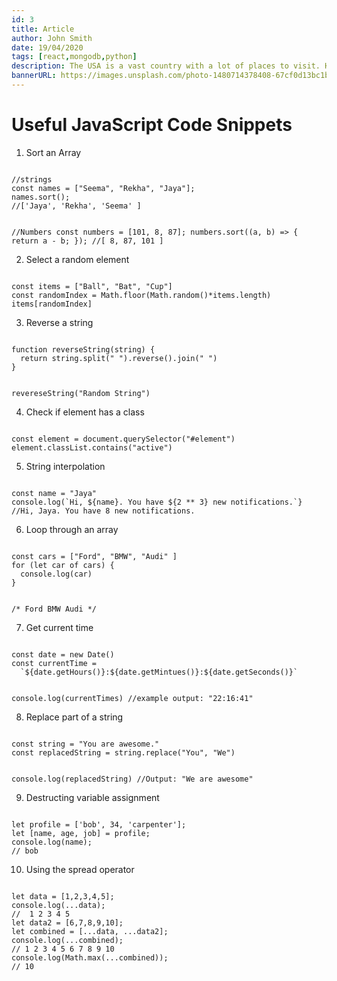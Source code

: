 ```yaml
---
id: 3
title: Article
author: John Smith
date: 19/04/2020
tags: [react,mongodb,python]
description: The USA is a vast country with a lot of places to visit. Here are the 10 best places to visit in the USA.
bannerURL: https://images.unsplash.com/photo-1480714378408-67cf0d13bc1b
---
```



# Useful JavaScript Code Snippets

1. Sort an Array

<Code language="javascript">
//strings
const names = ["Seema", "Rekha", "Jaya"];
names.sort();
//['Jaya', 'Rekha', 'Seema' ]

//Numbers
const numbers = [101, 8, 87];
numbers.sort((a, b) => {
  return a - b;
});
//[ 8, 87, 101 ]
</Code>

2. Select a random element

<Code language="javascript">
const items = ["Ball", "Bat", "Cup"]
const randomIndex = Math.floor(Math.random()*items.length)
items[randomIndex]
</Code>

3. Reverse a string

<Code language="javascript">
function reverseString(string) {
  return string.split(" ").reverse().join(" ")
}

revereseString("Random String")
</Code>

4. Check if element has a class

<Code language="javascript">
const element = document.querySelector("#element")
element.classList.contains("active")
</Code>

5. String interpolation

<Code language="javascript">
const name = "Jaya"
console.log(`Hi, ${name}. You have ${2 ** 3} new notifications.`}
//Hi, Jaya. You have 8 new notifications.
</Code>

6. Loop through an array

<Code language="javascript">
const cars = ["Ford", "BMW", "Audi" ]
for (let car of cars) {
  console.log(car)
}

/*
Ford
BMW
Audi
*/
</Code>

7. Get current time

<Code language="javascript">
const date = new Date()
const currentTime = 
  `${date.getHours()}:${date.getMintues()}:${date.getSeconds()}`

console.log(currentTimes)
//example output: "22:16:41"
</Code>

8. Replace part of a string

<Code language="javascript">
const string = "You are awesome."
const replacedString = string.replace("You", "We")

console.log(replacedString) //Output: "We are awesome"
</Code>

9. Destructing variable assignment

<Code language="javascript">
let profile = ['bob', 34, 'carpenter'];
let [name, age, job] = profile;
console.log(name);
// bob
</Code>

10. Using the spread operator

<Code language="javascript">
let data = [1,2,3,4,5];
console.log(...data);
//  1 2 3 4 5
let data2 = [6,7,8,9,10];
let combined = [...data, ...data2];
console.log(...combined);
// 1 2 3 4 5 6 7 8 9 10
console.log(Math.max(...combined));
// 10
</Code>
